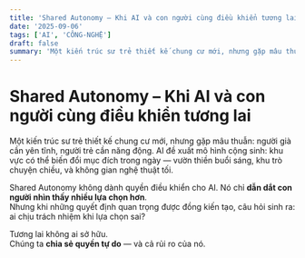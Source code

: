 ```yaml
---
title: 'Shared Autonomy – Khi AI và con người cùng điều khiển tương lai'
date: '2025-09-06'
tags: ['AI', 'CÔNG-NGHỆ']
draft: false
summary: 'Một kiến trúc sư trẻ thiết kế chung cư mới, nhưng gặp mâu thuẫn: người già cần yên tĩnh, người trẻ c'
---
```


# Shared Autonomy – Khi AI và con người cùng điều khiển tương lai

Một kiến trúc sư trẻ thiết kế chung cư mới, nhưng gặp mâu thuẫn: người già cần yên tĩnh, người trẻ cần năng động. AI đề xuất mô hình cộng sinh: khu vực có thể biến đổi mục đích trong ngày — vườn thiền buổi sáng, khu trò chuyện chiều, và không gian nghệ thuật tối.

Shared Autonomy không dành quyền điều khiển cho AI. Nó chỉ **dẫn dắt con người nhìn thấy nhiều lựa chọn hơn**.  
Nhưng khi những quyết định quan trọng được đồng kiến tạo, câu hỏi sinh ra: ai chịu trách nhiệm khi lựa chọn sai?

Tương lai không ai sở hữu.  
Chúng ta **chia sẻ quyền tự do** — và cả rủi ro của nó.